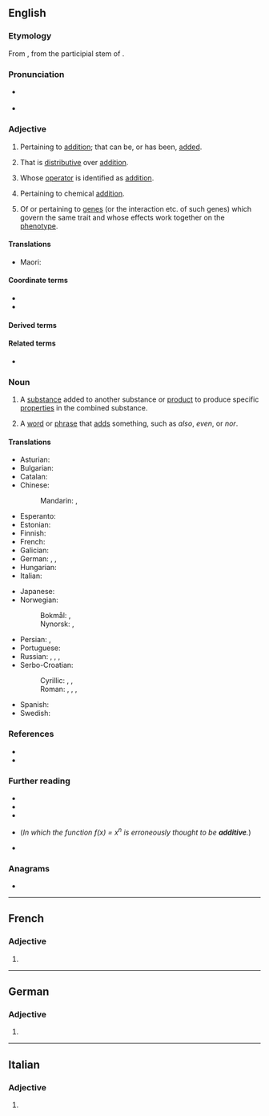 {{also|Additive|additivé}}
==English==
{{wikipedia}}

===Etymology===
{{PIE root|en|deh₃}}
From {{der|en|LL.|additivus}}, from the participial stem of {{der|en|la|addere||to add}}.

===Pronunciation===
* {{a|UK}} {{IPA|/ˈæ.dɪ.tɪv/|lang=en}}
* {{a|US}} {{IPA|/ˈæ.də.tɪv/|[ˈæ.ɾə.tɪv]|[ˈæ.ɾə.ɾɪv]|lang=en}}

===Adjective===
{{en-adj}}

# {{lb|en|mathematics}} Pertaining to [[addition]]; that can be, or has been, [[added]].
# {{lb|en|mathematics|of a [[function]], etc.}} That is [[distributive#English|distributive]] over [[addition]].
#: {{ux|en|Matrix multiplication is '''additive''', in that <math>M\vec v+M\vec w=M(\vec v+\vec w)</math>.}}
# {{lb|en|group theory|of a group, semigroup, etc.}} Whose [[operator]] is identified as [[addition]].
#: {{ux|en|It is natural to look at a finite cyclic group as an '''additive''' group.}}
# {{lb|en|chemistry}} Pertaining to chemical [[addition]].
# {{lb|en|genetics}} Of or pertaining to [[gene]]s (or the interaction etc. of such genes) which govern the same trait and whose effects work together on the [[phenotype]].

====Translations====
{{trans-top|which can be added}}
* Maori: {{t|mi|tāpiripiri }}
{{trans-mid}}
{{trans-bottom}}

====Coordinate terms====
* {{l|en|multiplicative}}
* {{l|en|subtractive}}

====Derived terms====
{{der3|en|additive color
|additive function
|additive group
|additive identity
|additive inverse
}}

====Related terms====
* {{l|en|additivity}}

===Noun===
{{en-noun}}

# A [[substance]] added to another substance or [[product]] to produce specific [[properties]] in the combined substance.
#: {{ux|en|Oil may be used as an '''additive''' in gasoline to improve the lubrication of a small engine.}}
# {{lb|en|grammar}} A [[word]] or [[phrase]] that [[add]]s something, such as ''also'', ''even'', or ''nor''.

====Translations====
{{trans-top|substance added to another substance to produce certain properties}}
* Asturian: {{t|ast|aditivu|m}}
* Bulgarian: {{t+|bg|доба́вка|f}}
* Catalan: {{t|ca|additiu|m}}
* Chinese:
*: Mandarin: {{t+|cmn|添加劑}}, {{t+|cmn|添加剂|tr=tiānjiājì}}
* Esperanto: {{t|eo|aldonaĵo}}
* Estonian: {{t|et|lisaaine}}
* Finnish: {{t+|fi|lisäaine}}
* French: {{t+|fr|additif|f}}
* Galician: {{t+|gl|aditivo|m}}
* German: {{t|de|Zusatzstoff|m}}, {{t+|de|Zusatz|m}}, {{t+|de|Additiv|n}}
* Hungarian: {{t+|hu|adalék}}
* Italian: {{t+|it|additivo|m}}
{{trans-mid}}
* Japanese: {{t|ja|添加剤|tr=てんかざい, tenkazai}}
* Norwegian:
*: Bokmål: {{t|nb|tilsetning|m|f}}, {{t|nb|tilsetningsstoff|n}}
*: Nynorsk: {{t|nn|tilsetning|f}}, {{t|nn|tilsetjingsstoff|n}}
* Persian: {{t|fa|ادیتیو|tr=aditiv}}, {{t+|fa|افزودنی}}
* Portuguese: {{t+|pt|aditivo|m}}
* Russian: {{t+|ru|присадка}}, {{t+|ru|доба́вка|f}}, {{t+|ru|добавле́ние|n}}, {{t+|ru|дополне́ние|n}}
* Serbo-Croatian:
*: Cyrillic: {{t|sh|дода́так|m}}, {{t|sh|при̑мјеса|f}}, {{t|sh|придодатак|m}}
*: Roman: {{t+|sh|dodátak|m}}, {{t+|sh|prȋmjesa|f}}, {{t|sh|pridodatak|m}}, {{t-check|sh|aditiv}}
* Spanish: {{t+|es|aditivo|m}}
* Swedish: {{t+|sv|tillsats|c}}
{{trans-bottom}}

===References===
* {{R:Webster 1913}}
* {{R:Century 1911}}

===Further reading===
* {{pedialite|Additive genetic effects}}
* {{pedialite|Additive polynomial}}
* {{pedialite|Additive utility}}
* {{pedialite|Freshman's dream}} (''In which the function ƒ(x) = x<sup>n</sup> is erroneously thought to be '''additive'''.'')
* {{pedialite|Weakly additive}}

===Anagrams===
* {{anagrams|en|a=addeiitv|davidite}}

----

==French==

===Adjective===
{{head|fr|adjective form}}

# {{feminine singular of|additif|lang=fr}}

----

==German==

===Adjective===
{{head|de|adjective form}}

# {{inflection of|de|additiv||str//mix|nom//acc|f|s|;|str|nom//acc|p|;|wk|nom|all-gender|s|;|wk|acc|f//n|s}}

----

==Italian==

===Adjective===
{{head|it|adjective form}}

# {{feminine plural of|additivo|lang=it}}
